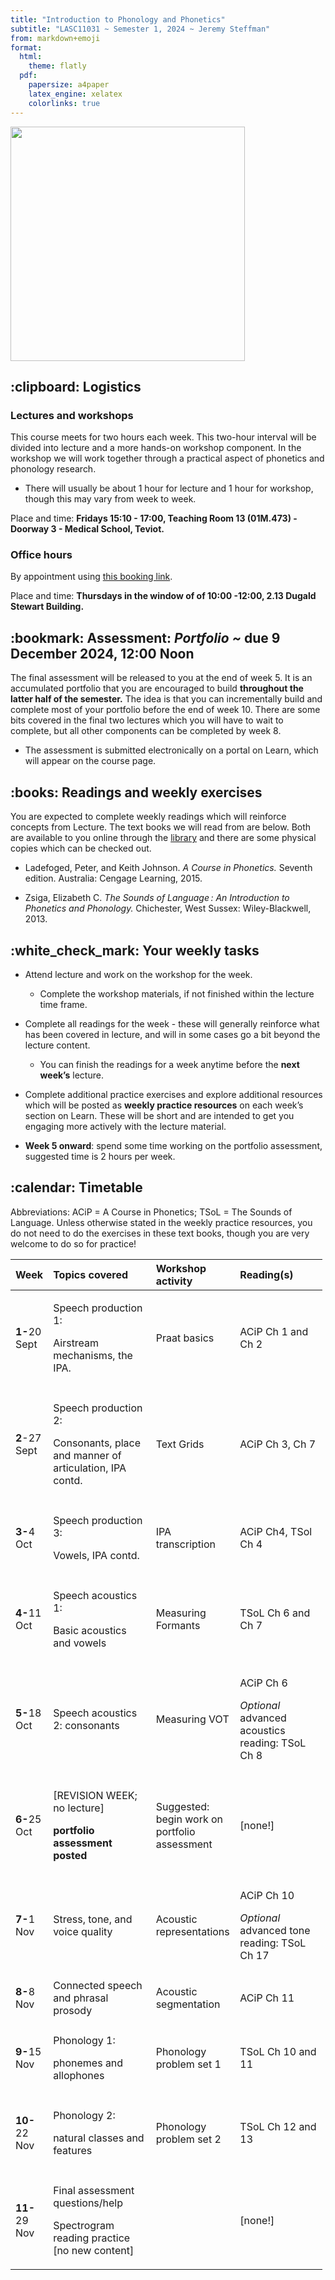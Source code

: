 ```yaml
---
title: "Introduction to Phonology and Phonetics"
subtitle: "LASC11031 ~ Semester 1, 2024 ~ Jeremy Steffman"
from: markdown+emoji
format:
  html:
    theme: flatly
  pdf:  
    papersize: a4paper
    latex_engine: xelatex
    colorlinks: true
---
```


![](images/praat.png){fig-align="center" width="375"}

## :clipboard: Logistics

### Lectures and workshops

This course meets for two hours each week. This two-hour interval will be divided into lecture and a more hands-on workshop component. In the workshop we will work together through a practical aspect of phonetics and phonology research.

-   There will usually be about 1 hour for lecture and 1 hour for workshop, though this may vary from week to week.

Place and time: **Fridays 15:10 - 17:00, Teaching Room 13 (01M.473) - Doorway 3 - Medical School, Teviot.**

### Office hours

By appointment using [this booking link](https://jeremysteffman.youcanbook.me/).

Place and time: **Thursdays in the window of of 10:00 -12:00, 2.13 Dugald Stewart Building.**

## :bookmark: Assessment: *Portfolio* *\~* **due 9 December 2024, 12:00 Noon**

The final assessment will be released to you at the end of week 5. It is an accumulated portfolio that you are encouraged to build **throughout the latter half of the semester.** The idea is that you can incrementally build and complete most of your portfolio before the end of week 10. There are some bits covered in the final two lectures which you will have to wait to complete, but all other components can be completed by week 8.

-   The assessment is submitted electronically on a portal on Learn, which will appear on the course page.

## :books: Readings and weekly exercises

You are expected to complete weekly readings which will reinforce concepts from Lecture. The text books we will read from are below. Both are available to you online through the [library](https://discovered.ed.ac.uk/discovery/search?vid=44UOE_INST:44UOE_VU2) and there are some physical copies which can be checked out.

-   Ladefoged, Peter, and Keith Johnson. *A Course in Phonetics.* Seventh edition. Australia: Cengage Learning, 2015.

-   Zsiga, Elizabeth C. *The Sounds of Language : An Introduction to Phonetics and Phonology.* Chichester, West Sussex: Wiley-Blackwell, 2013.

## :white_check_mark: Your weekly tasks

-   Attend lecture and work on the workshop for the week.

    -   Complete the workshop materials, if not finished within the lecture time frame.

-   Complete all readings for the week - these will generally reinforce what has been covered in lecture, and will in some cases go a bit beyond the lecture content.

    -   You can finish the readings for a week anytime before the **next** **week's** lecture.

-   Complete additional practice exercises and explore additional resources which will be posted as **weekly practice resources** on each week's section on Learn. These will be short and are intended to get you engaging more actively with the lecture material.

-   **Week 5 onward**: spend some time working on the portfolio assessment, suggested time is 2 hours per week.

\newpage

## :calendar: Timetable

Abbreviations: ACiP = A Course in Phonetics; TSoL = The Sounds of Language. Unless otherwise stated in the weekly practice resources, you do not need to do the exercises in these text books, though you are very welcome to do so for practice!

::: latex
\footnotesize
:::

+---------------+----------------------------------------------------------+-----------------------------------------------+--------------------------------------------------+
| Week          | Topics covered                                           | Workshop activity                             | Reading(s)                                       |
+===============+:=========================================================+:==============================================+:=================================================+
| **1-**20 Sept | Speech production 1:                                     | Praat basics                                  | ACiP Ch 1 and Ch 2                               |
|               |                                                          |                                               |                                                  |
|               | Airstream mechanisms, the IPA.                           |                                               |                                                  |
+---------------+----------------------------------------------------------+-----------------------------------------------+--------------------------------------------------+
|               |                                                          |                                               |                                                  |
+---------------+----------------------------------------------------------+-----------------------------------------------+--------------------------------------------------+
| **2**-27 Sept | Speech production 2:                                     | Text Grids                                    | ACiP Ch 3, Ch 7                                  |
|               |                                                          |                                               |                                                  |
|               | Consonants, place and manner of articulation, IPA contd. |                                               |                                                  |
+---------------+----------------------------------------------------------+-----------------------------------------------+--------------------------------------------------+
|               |                                                          |                                               |                                                  |
+---------------+----------------------------------------------------------+-----------------------------------------------+--------------------------------------------------+
| **3-**4 Oct   | Speech production 3:                                     | IPA transcription                             | ACiP Ch4, TSol Ch 4                              |
|               |                                                          |                                               |                                                  |
|               | Vowels, IPA contd.                                       |                                               |                                                  |
+---------------+----------------------------------------------------------+-----------------------------------------------+--------------------------------------------------+
|               |                                                          |                                               |                                                  |
+---------------+----------------------------------------------------------+-----------------------------------------------+--------------------------------------------------+
| **4-**11 Oct  | Speech acoustics 1:                                      | Measuring Formants                            | TSoL Ch 6 and Ch 7                               |
|               |                                                          |                                               |                                                  |
|               | Basic acoustics and vowels                               |                                               |                                                  |
+---------------+----------------------------------------------------------+-----------------------------------------------+--------------------------------------------------+
|               |                                                          |                                               |                                                  |
+---------------+----------------------------------------------------------+-----------------------------------------------+--------------------------------------------------+
| **5-**18 Oct  | Speech acoustics 2: consonants                           | Measuring VOT                                 | ACiP Ch 6                                        |
|               |                                                          |                                               |                                                  |
|               |                                                          |                                               | *Optional* advanced acoustics reading: TSoL Ch 8 |
+---------------+----------------------------------------------------------+-----------------------------------------------+--------------------------------------------------+
|               |                                                          |                                               |                                                  |
+---------------+----------------------------------------------------------+-----------------------------------------------+--------------------------------------------------+
| **6-**25 Oct  | \[REVISION WEEK; no lecture\]                            | Suggested: begin work on portfolio assessment | \[none!\]                                        |
|               |                                                          |                                               |                                                  |
|               | **portfolio assessment posted**                          |                                               |                                                  |
+---------------+----------------------------------------------------------+-----------------------------------------------+--------------------------------------------------+
|               |                                                          |                                               |                                                  |
+---------------+----------------------------------------------------------+-----------------------------------------------+--------------------------------------------------+
| **7-**1 Nov   | Stress, tone, and voice quality                          | Acoustic representations                      | ACiP Ch 10                                       |
|               |                                                          |                                               |                                                  |
|               |                                                          |                                               | *Optional* advanced tone reading: TSoL Ch 17     |
+---------------+----------------------------------------------------------+-----------------------------------------------+--------------------------------------------------+
|               |                                                          |                                               |                                                  |
+---------------+----------------------------------------------------------+-----------------------------------------------+--------------------------------------------------+
| **8-**8 Nov   | Connected speech and phrasal prosody                     | Acoustic segmentation                         | ACiP Ch 11                                       |
+---------------+----------------------------------------------------------+-----------------------------------------------+--------------------------------------------------+
|               |                                                          |                                               |                                                  |
+---------------+----------------------------------------------------------+-----------------------------------------------+--------------------------------------------------+
| **9-**15 Nov  | Phonology 1:                                             | Phonology problem set 1                       | TSoL Ch 10 and 11                                |
|               |                                                          |                                               |                                                  |
|               | phonemes and allophones                                  |                                               |                                                  |
+---------------+----------------------------------------------------------+-----------------------------------------------+--------------------------------------------------+
|               |                                                          |                                               |                                                  |
+---------------+----------------------------------------------------------+-----------------------------------------------+--------------------------------------------------+
| **10-**22 Nov | Phonology 2:                                             | Phonology problem set 2                       | TSoL Ch 12 and 13                                |
|               |                                                          |                                               |                                                  |
|               | natural classes and features                             |                                               |                                                  |
+---------------+----------------------------------------------------------+-----------------------------------------------+--------------------------------------------------+
|               |                                                          |                                               |                                                  |
+---------------+----------------------------------------------------------+-----------------------------------------------+--------------------------------------------------+
| **11-**29 Nov | Final assessment questions/help                          |                                               | \[none!\]                                        |
|               |                                                          |                                               |                                                  |
|               | Spectrogram reading practice \[no new content\]          |                                               |                                                  |
+---------------+----------------------------------------------------------+-----------------------------------------------+--------------------------------------------------+

::: latex
\normalsize
:::

## 
